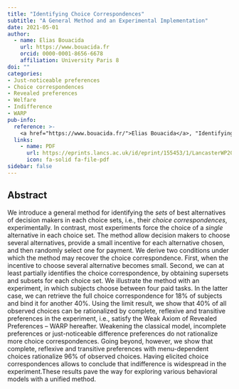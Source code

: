 ```yaml
---
title: "Identifying Choice Correspondences"
subtitle: "A General Method and an Experimental Implementation"
date: 2021-05-01
author:
  - name: Elias Bouacida
    url: https://www.bouacida.fr
    orcid: 0000-0001-8656-6678
    affiliation: University Paris 8
doi: ""
categories: 
- Just-noticeable preferences
- Choice correspondences
- Revealed preferences
- Welfare
- Indifference
- WARP
pub-info:
  reference: >-
    <a href="https://www.bouacida.fr/">Elias Bouacida</a>, "Identifying Choice Correspondences: A General Method and an Experimental Implementation"
  links:
    - name: PDF
      url: https://eprints.lancs.ac.uk/id/eprint/155453/1/LancasterWP2021_006.pdf
      icon: fa-solid fa-file-pdf
sidebar: false    
---
```


## Abstract

We introduce a general method for identifying the *sets* of best alternatives of decision makers in each choice sets, i.e., their *choice correspondences*, experimentally. In contrast, most experiments force the choice of a *single* alternative in each choice set. The method allow decision makers to choose several alternatives, provide a small incentive for each alternative chosen, and then randomly select one for payment. We derive two conditions under which the method may recover the choice correspondence. First, when the incentive to choose several alternative becomes small. Second, we can at least partially identifies the choice correspondence, by obtaining supersets and subsets for each choice set. We illustrate the method with an experiment, in which subjects choose between four paid tasks. In the latter case, we can retrieve the full choice correspondence for 18% of subjects and bind it for another 40%. Using the limit result, we show that 40% of all observed choices can be rationalized by complete, reflexive and transitive preferences in the experiment, i.e., satisfy the Weak Axiom of Revealed Preferences – WARP hereafter. Weakening the classical model, incomplete preferences or just-noticeable difference preferences do not rationalize more choice correspondences. Going beyond, however, we show that complete, reflexive and transitive preferences with menu-dependent choices rationalize 96% of observed choices. Having elicited choice correspondences allows to conclude that indifference is widespread in the experiment.These results pave the way for exploring various behavioral models with a unified method.